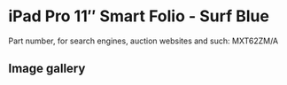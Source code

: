 
# iPad Pro 11″ Smart Folio - Surf Blue

Part number, for search engines, auction websites and such: MXT62ZM/A

## Image gallery

<div style={{ width: "768px" }}>
  <GalleryComponent
    images={[
      {
        original: "/everysource/MXT62.webp",
        thumbnail: "/everypreview/MXT62.webp",
      },
      {
        original: "/everysource/MXT62_AV1.webp",
        thumbnail: "/everypreview/MXT62_AV1.webp",
      },
      {
        original: "/everysource/MXT62_AV2.webp",
        thumbnail: "/everypreview/MXT62_AV2.webp",
      },
      {
        original: "/everysource/MXT62_AV3.webp",
        thumbnail: "/everypreview/MXT62_AV3.webp",
      },
      {
        original: "/everysource/MXT62_AV4.webp",
        thumbnail: "/everypreview/MXT62_AV4.webp",
      },
      {
        original: "/everysource/MXT62_AV5.webp",
        thumbnail: "/everypreview/MXT62_AV5.webp",
      }
    ]}
  />
</div>